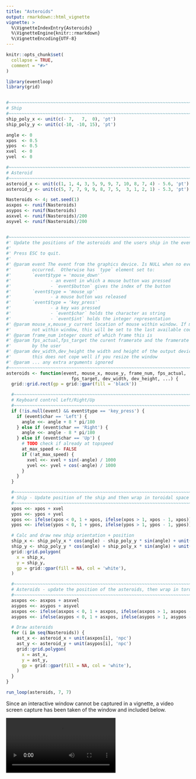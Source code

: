 ```yaml
---
title: "Asteroids"
output: rmarkdown::html_vignette
vignette: >
  %\VignetteIndexEntry{Asteroids}
  %\VignetteEngine{knitr::rmarkdown}
  %\VignetteEncoding{UTF-8}
---
```


```r
knitr::opts_chunk$set(
  collapse = TRUE,
  comment = "#>"
)
```

```r
library(eventloop)
library(grid)


#~~~~~~~~~~~~~~~~~~~~~~~~~~~~~~~~~~~~~~~~~~~~~~~~~~~~~~~~~~~~~~~~~~~~~~~~~~~
# Ship
#~~~~~~~~~~~~~~~~~~~~~~~~~~~~~~~~~~~~~~~~~~~~~~~~~~~~~~~~~~~~~~~~~~~~~~~~~~~
ship_poly_x <- unit(c(- 7,   7,  0), 'pt')
ship_poly_y <- unit(c(-10, -10, 15), 'pt')

angle <- 0
xpos  <- 0.5
ypos  <- 0.5
xvel  <- 0
yvel  <- 0

#~~~~~~~~~~~~~~~~~~~~~~~~~~~~~~~~~~~~~~~~~~~~~~~~~~~~~~~~~~~~~~~~~~~~~~~~~~~
# Asteroid
#~~~~~~~~~~~~~~~~~~~~~~~~~~~~~~~~~~~~~~~~~~~~~~~~~~~~~~~~~~~~~~~~~~~~~~~~~~~
asteroid_x <- unit(c(1, 1, 4, 3, 5, 9, 9, 7, 10, 8, 7, 4) - 5.6, 'pt') * 10
asteroid_y <- unit(c(5, 7, 7, 9, 9, 8, 7, 5,  3, 1, 2, 1) - 5.3, 'pt') * 10

Nasteroids <- 4; set.seed(1)
asxpos <- runif(Nasteroids)
asypos <- runif(Nasteroids)
asxvel <- runif(Nasteroids)/200
asyvel <- runif(Nasteroids)/200


#~~~~~~~~~~~~~~~~~~~~~~~~~~~~~~~~~~~~~~~~~~~~~~~~~~~~~~~~~~~~~~~~~~~~~~~~~~~~~
#' Update the positions of the asteroids and the users ship in the eventloop
#'
#' Press ESC to quit.
#' 
#' @param event The event from the graphics device. Is NULL when no event
#'        occurred.  Otherwise has `type` element set to:
#'        `event$type = 'mouse_down'` 
#'               - an event in which a mouse button was pressed
#'               - `event$button` gives the index of the button
#'        `event$type = 'mouse_up'`   
#'               - a mouse button was released
#'        `event$type = 'key_press'`  
#'               - a key was pressed
#'               - `event$char` holds the character as string
#'               - `event$int` holds the integer representation
#' @param mouse_x,mouse_y current location of mouse within window. If mouse is 
#'        not within window, this will be set to the last available coordinates
#' @param frame_num integer count of which frame this is
#' @param fps_actual,fps_target the curent framerate and the framerate specified
#'        by the user
#' @param dev_width,dev_height the width and height of the output device. Note:
#'        this does not cope well if you resize the window
#' @param ... any extra arguments ignored
#~~~~~~~~~~~~~~~~~~~~~~~~~~~~~~~~~~~~~~~~~~~~~~~~~~~~~~~~~~~~~~~~~~~~~~~~~~~~~
asteroids <- function(event, mouse_x, mouse_y, frame_num, fps_actual,
                         fps_target, dev_width, dev_height, ...) {
  grid::grid.rect(gp = grid::gpar(fill = 'black'))

  #~~~~~~~~~~~~~~~~~~~~~~~~~~~~~~~~~~~~~~~~~~~~~~~~~~~~~~~~~~~~~~~~~~~~~~~~~~~
  # Keyboard control Left/Right/Up
  #~~~~~~~~~~~~~~~~~~~~~~~~~~~~~~~~~~~~~~~~~~~~~~~~~~~~~~~~~~~~~~~~~~~~~~~~~~~
  if (!is.null(event) && event$type == 'key_press') {
    if (event$char == 'Left') {
      angle <<- angle + 8 * pi/180
    } else if (event$char == 'Right') {
      angle <<- angle - 8 * pi/180
    } else if (event$char == 'Up') {
      # TODO check if already at topspeed
      at_max_speed <- FALSE
      if (!at_max_speed) {
        xvel <<- xvel + sin(-angle) / 1000
        yvel <<- yvel + cos(-angle) / 1000
      }
    }
  }

  #~~~~~~~~~~~~~~~~~~~~~~~~~~~~~~~~~~~~~~~~~~~~~~~~~~~~~~~~~~~~~~~~~~~~~~~~~~~
  # Ship - Update position of the ship and then wrap in toroidal space
  #~~~~~~~~~~~~~~~~~~~~~~~~~~~~~~~~~~~~~~~~~~~~~~~~~~~~~~~~~~~~~~~~~~~~~~~~~~~
  xpos <<- xpos + xvel
  ypos <<- ypos + yvel
  xpos <<- ifelse(xpos < 0, 1 + xpos, ifelse(xpos > 1, xpos - 1, xpos))
  ypos <<- ifelse(ypos < 0, 1 + ypos, ifelse(ypos > 1, ypos - 1, ypos))

  # Calc and draw new ship orientation + position
  ship_x <- ship_poly_x * cos(angle) - ship_poly_y * sin(angle) + unit(xpos, 'npc')
  ship_y <- ship_poly_y * cos(angle) + ship_poly_x * sin(angle) + unit(ypos, 'npc')
  grid::grid.polygon(
    x = ship_x,
    y = ship_y,
    gp = grid::gpar(fill = NA, col = 'white'),
  )

  #~~~~~~~~~~~~~~~~~~~~~~~~~~~~~~~~~~~~~~~~~~~~~~~~~~~~~~~~~~~~~~~~~~~~~~~~~~~
  # Asteroids - update the position of the asteroids, then wrap in toroidal space
  #~~~~~~~~~~~~~~~~~~~~~~~~~~~~~~~~~~~~~~~~~~~~~~~~~~~~~~~~~~~~~~~~~~~~~~~~~~~
  asxpos <<- asxpos + asxvel
  asypos <<- asypos + asyvel
  asxpos <<- ifelse(asxpos < 0, 1 + asxpos, ifelse(asxpos > 1, asxpos - 1, asxpos))
  asypos <<- ifelse(asypos < 0, 1 + asxpos, ifelse(asypos > 1, asypos - 1, asypos))

  # Draw asteroids
  for (i in seq(Nasteroids)) {
    ast_x <- asteroid_x + unit(asxpos[i], 'npc')
    ast_y <- asteroid_y + unit(asypos[i], 'npc')
    grid::grid.polygon(
      x = ast_x,
      y = ast_y,
      gp = grid::gpar(fill = NA, col = 'white'),
    )
  }
}

run_loop(asteroids, 7, 7)
```


Since an interactive window cannot be captured in a vignette, a video
screen capture has been taken of the window and included below.

<video controls>
  <source src="images/asteroids.mp4" type="video/mp4">
  Your browser does not support the video tag.
</video> 


